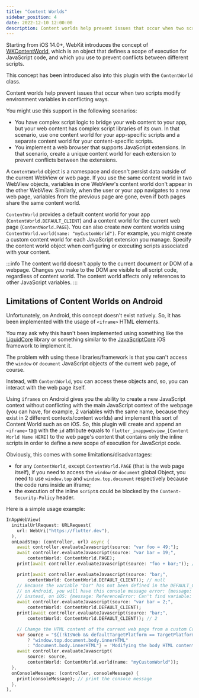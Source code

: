 ```yaml
---
title: "Content Worlds"
sidebar_position: 4
date: 2022-12-10 12:00:00
description: Content worlds help prevent issues that occur when two scripts modify environment variables in conflicting ways.
---
```



<head>
  <title>Javascript Content Worlds | {config.title}</title>
</head>

Starting from iOS 14.0+, WebKit introduces the concept of [WKContentWorld](https://developer.apple.com/documentation/webkit/wkcontentworld), which is an object that defines a scope of execution for JavaScript code, and which you use to prevent conflicts between different scripts.

This concept has been introduced also into this plugin with the `ContentWorld` class.

Content worlds help prevent issues that occur when two scripts modify environment variables in conflicting ways.

You might use this support in the following scenarios:
- You have complex script logic to bridge your web content to your app, but your web content has complex script libraries of its own. In that scenario, use one content world for your app-specific scripts and a separate content world for your content-specific scripts.
- You implement a web browser that supports JavaScript extensions. In that scenario, create a unique content world for each extension to prevent conflicts between the extensions.

A `ContentWorld` object is a namespace and doesn't persist data outside of the current WebView or web page. If you use the same content world in two WebView objects, variables in one WebView's content world don't appear in the other WebView. Similarly, when the user or your app navigates to a new web page, variables from the previous page are gone, even if both pages share the same content world.

`ContentWorld` provides a default content world for your app (`ContentWorld.DEFAULT_CLIENT`) and a content world for the current web page (`ContentWorld.PAGE`). You can also create new content worlds using `ContentWorld.world(name: "myCustomWorld")`. For example, you might create a custom content world for each JavaScript extension you manage. Specify the content world object when configuring or executing scripts associated with your content.

:::info
  The content world doesn't apply to the current document or DOM of a webpage. Changes you make to the DOM are visible to all script code, regardless of content world. The content world affects only references to other JavaScript variables.
:::

## Limitations of Content Worlds on Android

Unfortunately, on Android, this concept doesn't exist natively. So, it has been implemented with the usage of `<iframe>` HTML elements.

You may ask why this hasn't been implemented using something like the [LiquidCore](https://github.com/LiquidPlayer/LiquidCore) library or something similar to the [JavaScriptCore](https://developer.apple.com/documentation/javascriptcore) iOS framework to implement it.

The problem with using these libraries/framework is that you can't access the `window` or `document` JavaScript objects of the current web page, of course.

Instead, with `ContentWorld`, you can access these objects and, so, you can interact with the web page itself.

Using `iframe`s on Android gives you the ability to create a new JavaScript context without conflicting with the main JavaScript context of the webpage (you can have, for example, 2 variables with the same name, because they exist in 2 different contexts/content worlds) and implement this sort of Content World such as on iOS. So, this plugin will create and append an `<iframe>` tag with the `id` attribute equals to `flutter_inappwebview_[Content World Name HERE]` to the web page's content that contains only the inline scripts in order to define a new scope of execution for JavaScript code.

Obviously, this comes with some limitations/disadvantages:
- for any `ContentWorld`, except `ContentWorld.PAGE` (that is the web page itself), if you need to access the `window` or `document` global Object, you need to use `window.top` and `window.top.document` respectively because the code runs inside an iframe;
- the execution of the inline `script`s could be blocked by the `Content-Security-Policy` header.

Here is a simple usage example:
```dart
InAppWebView(
  initialUrlRequest: URLRequest(
    url: WebUri("https://flutter.dev"),
  ),
  onLoadStop: (controller, url) async {
    await controller.evaluateJavascript(source: "var foo = 49;");
    await controller.evaluateJavascript(source: "var bar = 19;",
        contentWorld: ContentWorld.PAGE);
    print(await controller.evaluateJavascript(source: "foo + bar;")); // 68

    print(await controller.evaluateJavascript(source: "bar;",
        contentWorld: ContentWorld.DEFAULT_CLIENT)); // null
    // Because the variable "bar" has not been defined in the DEFAULT_CLIENT Content World,
    // on Android, you will have this console message error: {message: ReferenceError: bar is not defined, messageLevel: 3},
    // instead, on iOS: {message: ReferenceError: Can't find variable: bar, messageLevel: 3}
    await controller.evaluateJavascript(source: "var bar = 2;",
        contentWorld: ContentWorld.DEFAULT_CLIENT);
    print(await controller.evaluateJavascript(source: "bar;",
        contentWorld: ContentWorld.DEFAULT_CLIENT)); // 2

    // Change the HTML content of the current web page from a custom Content World
    var source = "${(!kIsWeb && defaultTargetPlatform == TargetPlatform.android)
        ? "window.top.document.body.innerHTML"
        : "document.body.innerHTML"} = 'Modifying the body HTML content from another Content World';";
    await controller.evaluateJavascript(
        source: source,
        contentWorld: ContentWorld.world(name: "myCustomWorld"));
  },
  onConsoleMessage: (controller, consoleMessage) {
    print(consoleMessage); // print the console message
  },
),
```
